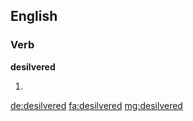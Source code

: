 ==English==

===Verb===
'''desilvered'''

# {{past of|desilver}}

[[de:desilvered]]
[[fa:desilvered]]
[[mg:desilvered]]
